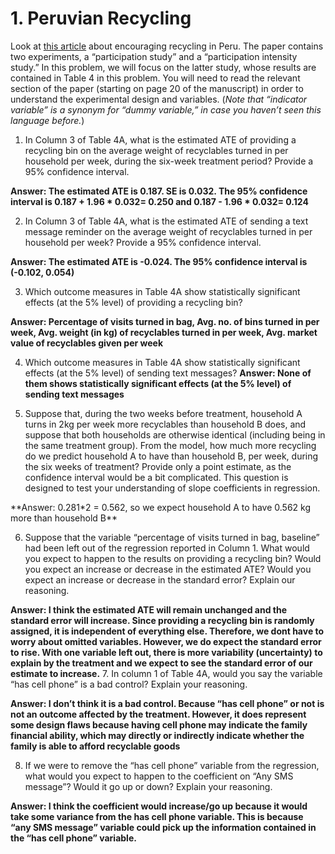# 1. Peruvian Recycling 

Look at [this article](./readings/recycling_peru.pdf) about encouraging recycling in Peru.  The paper contains two experiments, a "participation study" and a "participation intensity study."  In this problem, we will focus on the latter study, whose results are contained in Table 4 in this problem.  You will need to read the relevant section of the paper (starting on page 20 of the manuscript) in order to understand the experimental design and variables.  (*Note that "indicator variable" is a synonym for "dummy variable," in case you haven't seen this language before.*)

1. In Column 3 of Table 4A, what is the estimated ATE of providing a recycling bin on the average weight of recyclables turned in per household per week, during the six-week treatment period?  Provide a 95% confidence interval.

**Answer: The estimated ATE is 0.187. SE is 0.032. The 95% confidence interval is 0.187 + 1.96 * 0.032= 0.250 and 0.187 - 1.96 * 0.032= 0.124**


2. In Column 3 of Table 4A, what is the estimated ATE of sending a text message reminder on the average weight of recyclables turned in per household per week?  Provide a 95% confidence interval.

**Answer: The estimated ATE is -0.024. The 95% confidence interval is (-0.102, 0.054)**

3. Which outcome measures in Table 4A show statistically significant effects (at the 5% level) of providing a recycling bin?

**Answer: Percentage of visits turned in bag, Avg. no. of bins turned in per week, Avg. weight (in kg) of recyclables turned in per week, Avg. market value of recyclables given per week**

4. Which outcome measures in Table 4A show statistically significant effects (at the 5% level) of sending text messages?
**Answer: None of them shows statistically significant effects (at the 5% level) of sending text messages**

5. Suppose that, during the two weeks before treatment, household A turns in 2kg per week more recyclables than household B does, and suppose that both households are otherwise identical (including being in the same treatment group).  From the model, how much more recycling do we predict household A to have than household B, per week, during the six weeks of treatment?   Provide only a point estimate, as the confidence interval would be a bit complicated.  This question is designed to test your understanding of slope coefficients in regression.

**Answer: 0.281*2 = 0.562, so we expect household A to have 0.562 kg more than household B**

6. Suppose that the variable "percentage of visits turned in bag, baseline" had been left out of the regression reported in Column 1.  What would you expect to happen to the results on providing a recycling bin?  Would you expect an increase or decrease in the estimated ATE?  Would you expect an increase or decrease in the standard error?  Explain our reasoning.

**Answer: I think the estimated ATE will remain unchanged and the standard error will increase. Since providing a recycling bin is randomly assigned, it is independent of everything else. Therefore, we dont have to worry about omitted variables. However, we do expect the standard error to rise. With one variable left out, there is more variability (uncertainty) to explain by the treatment and we expect to see the standard error of our estimate to increase.**
7. In column 1 of Table 4A, would you say the variable "has cell phone" is a bad control?  Explain your reasoning.

**Answer: I don't think it is a bad control. Because "has cell phone" or not is not an outcome affected by the treatment. However, it does represent some design flaws because having cell phone may indicate the family financial ability, which may directly or indirectly indicate whether the family is able to afford recyclable goods**

8. If we were to remove the "has cell phone" variable from the regression, what would you expect to happen to the coefficient on "Any SMS message"?  Would it go up or down? Explain your reasoning.

**Answer:  I think the coefficient would increase/go up because it would take some variance from the has cell phone variable. This is because "any SMS message" variable could pick up the information contained in the "has cell phone" variable.**
